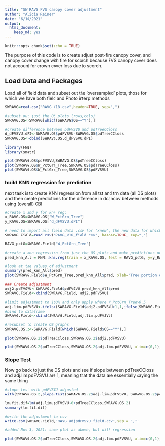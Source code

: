 ---
title: "SW RAVG FVS canopy cover adjustment"
author: "Alicia Reiner"
date: "6/16/2021"
output: 
  html_document: 
    keep_md: yes
---


```{r setup, include=FALSE}
knitr::opts_chunk$set(echo = TRUE)
```
The purpose of this code is to create adjust post-fire canopy cover, and canopy cover change with fire for scorch because FVS canopy cover does not account for crown cover loss due to scorch.

## Load Data and Packages

Load all of field data and subset out the 'oversampled' plots, 
those for which we have both field and Photo interp methods.  

```{r Southwest RAVG}
SWRAVG=read.csv("RAVG_V18.csv",header=TRUE, sep=",")

#subset out just the OS plots (rows,cols)
SWRAVG.OS<-SWRAVG[which(SWRAVG$OS=="Y"),]

#create difference between pdFVSVU and pdTreeCCloss
d_dFVSVU.dPI<-SWRAVG.OS$pdFVSVU-SWRAVG.OS$pdTreeCCloss
SWRAVG.OS<-cbind(SWRAVG.OS,d_dFVSVU.dPI)

library(FNN)
library(smatr)

plot(SWRAVG.OS$pdFVSVU,SWRAVG.OS$pdTreeCCloss)
plot(SWRAVG.OS$W_PctGrn_Tree,SWRAVG.OS$pdTreeCCloss)
plot(SWRAVG.OS$W_PctGrn_Tree,SWRAVG.OS$pdFVSVU)

```


### build KNN regression for prediction

next task is to create KNN regression from all tst and trn data (all OS plots)
and then create predictions for the difference in dcancov between methods using (overall) CBI


```{r SW RAVG build KNN}
#create x and y for knn reg:
x_RAVG.OS=SWRAVG.OS["W_PctGrn_Tree"]
y_RAVG.OS=SWRAVG.OS["d_dFVSVU.dPI"]

# need to import all field data .csv for 'xnew', the new data for which the knn will make predictions
SWRAVG.Field=read.csv("RAVG_V18_field.csv", header=TRUE, sep=",")

RAVG_pctG=SWRAVG.Field["W_PctGrn_Tree"]

#create a knn regression from just the OS plots and make predictions on the entire field dataset
pred_knn_All = FNN::knn.reg(train = x_RAVG.OS, test = RAVG_pctG, y=y_RAVG.OS, k=24)

#look at the values of adjustment
summary(pred_knn_All$pred)
plot(SWRAVG.Field$W_PctGrn_Tree,pred_knn_All$pred, xlab="Tree portion of CBI", ylab="KNN regression prediction")

### Create adjustment
adj2.pdFVSVU<-SWRAVG.Field$pdFVSVU-pred_knn_All$pred
SWRAVG.Field<-cbind(SWRAVG.Field, adj2.pdFVSVU)

#limit adjustment to 100% and only apply where W_PctGrn_Tree>0.5
adj.lim.pdFVSVU<-ifelse(SWRAVG.Field$adj2.pdFVSVU>1,1,ifelse(SWRAVG.Field$W_PctGrn_Tree<0.5,SWRAVG.Field$pdFVSVU,SWRAVG.Field$adj2.pdFVSVU))
#bind to dataframe
SWRAVG.Field<-cbind(SWRAVG.Field,adj.lim.pdFVSVU)

#resubset to create OS graphs
SWRAVG.OS.2<-SWRAVG.Field[which(SWRAVG.Field$OS=="Y"),]

plot(SWRAVG.OS.2$pdTreeCCloss,SWRAVG.OS.2$adj2.pdFVSVU)

plot(SWRAVG.OS.2$pdTreeCCloss,SWRAVG.OS.2$adj.lim.pdFVSVU, xlim=c(0,1), ylim=c(0,1), xlab="Photo interpretation canopy cover change", ylab="Adjusted FVS canopy cover change", abline(coef = c(0,1)))


```

### Slope Test

Now go back to just the OS plots and see if slope between pdTreeCCloss and adj.lim.pdFVSVU are 1, meaning that the data are essentially saying the same thing.


```{r SW RAVG slope test}

#slope test with pdFVSVU adjusted
with(SWRAVG.OS.2,slope.test(SWRAVG.OS.2$adj.lim.pdFVSVU, SWRAVG.OS.2$pdTreeCCloss, test.value=1, intercept=FALSE, method=0, alpha=0.1))

lm.fit.dif=lm(adj.lim.pdFVSVU~0+pdTreeCCloss,SWRAVG.OS.2)
summary(lm.fit.dif)

#write the adjustment to csv
write.csv(SWRAVG.Field,"RAVG_adjpdFVSVU_field.csv",sep = ",")

#added Nov 3, 2021: same plot as above, but with regression

plot(SWRAVG.OS.2$pdTreeCCloss,SWRAVG.OS.2$adj.lim.pdFVSVU, xlim=c(0,1), ylim=c(0,1), xlab="PI CC change", ylab="Scorch-adjusted FVS CC change", abline(lm.fit.dif))

```

